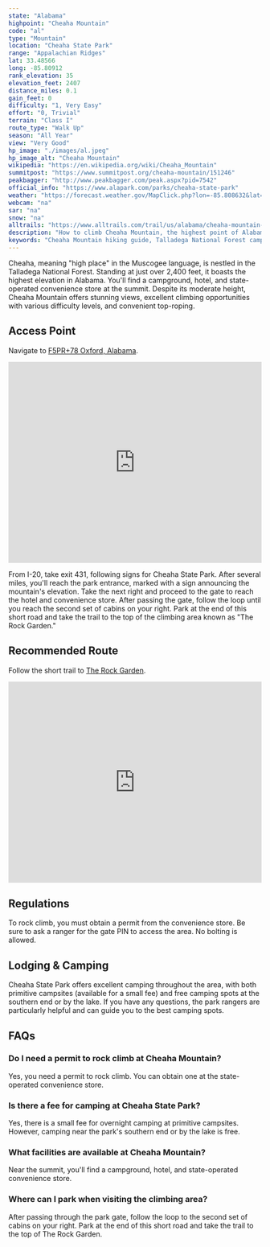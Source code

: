```yaml
---
state: "Alabama"
highpoint: "Cheaha Mountain"
code: "al"
type: "Mountain"
location: "Cheaha State Park"
range: "Appalachian Ridges"
lat: 33.48566
long: -85.80912
rank_elevation: 35
elevation_feet: 2407
distance_miles: 0.1
gain_feet: 0
difficulty: "1, Very Easy"
effort: "0, Trivial"
terrain: "Class I"
route_type: "Walk Up"
season: "All Year"
view: "Very Good"
hp_image: "./images/al.jpeg"
hp_image_alt: "Cheaha Mountain"
wikipedia: "https://en.wikipedia.org/wiki/Cheaha_Mountain"
summitpost: "https://www.summitpost.org/cheaha-mountain/151246"
peakbagger: "http://www.peakbagger.com/peak.aspx?pid=7542"
official_info: "https://www.alapark.com/parks/cheaha-state-park"
weather: "https://forecast.weather.gov/MapClick.php?lon=-85.808632&lat=33.485355"
webcam: "na"
sar: "na"
snow: "na"
alltrails: "https://www.alltrails.com/trail/us/alabama/cheaha-mountain-alabama-high-point" 
description: "How to climb Cheaha Mountain, the highest point of Alabama. The Alabama high point features a rock climbing area near the peak."
keywords: "Cheaha Mountain hiking guide, Talladega National Forest camping, Alabama highest point climb, Cheaha State Park trails"
---
```


Cheaha, meaning "high place" in the Muscogee language, is nestled in the Talladega National Forest. Standing at just over 2,400 feet, it boasts the highest elevation in Alabama. You'll find a campground, hotel, and state-operated convenience store at the summit. Despite its moderate height, Cheaha Mountain offers stunning views, excellent climbing opportunities with various difficulty levels, and convenient top-roping.

## Access Point
Navigate to <a target="_blank" href="https://maps.app.goo.gl/iv4GBBEc9pAmeXp87">F5PR+78 Oxford, Alabama</a>.

<iframe src="https://www.google.com/maps/embed?pb=!1m18!1m12!1m3!1d4747.043096651042!2d-85.81627347214457!3d33.48292987640521!2m3!1f0!2f0!3f0!3m2!1i1024!2i768!4f13.1!3m3!1m2!1s0x888bbba734312b6d%3A0x41d292377d6cfd5e!2sCheaha%20Mountain!5e0!3m2!1sen!2sus!4v1720498076170!5m2!1sen!2sus" width="100%" height="400" style="border:0;" allowfullscreen="" loading="lazy" referrerpolicy="no-referrer-when-downgrade"></iframe>

From I-20, take exit 431, following signs for Cheaha State Park. After several miles, you'll reach the park entrance, marked with a sign announcing the mountain's elevation. Take the next right and proceed to the gate to reach the hotel and convenience store. After passing the gate, follow the loop until you reach the second set of cabins on your right. Park at the end of this short road and take the trail to the top of the climbing area known as "The Rock Garden."

## Recommended Route
Follow the short trail to <a target="_blank" href="https://www.alltrails.com/trail/us/alabama/cheaha-mountain-alabama-high-point">The Rock Garden</a>.

<iframe class="alltrails" src="https://www.alltrails.com/widget/trail/us/alabama/cheaha-mountain-alabama-high-point?scrollZoom=false&elevationDiagram=false&u=i&sh=cmpl5n" width="100%" height="400" frameborder="0" scrolling="no" marginheight="0" marginwidth="0" title="AllTrails: Trail Guides and Maps for Hiking, Camping, and Running"></iframe>

## Regulations
To rock climb, you must obtain a permit from the convenience store. Be sure to ask a ranger for the gate PIN to access the area. No bolting is allowed.

## Lodging & Camping
Cheaha State Park offers excellent camping throughout the area, with both primitive campsites (available for a small fee) and free camping spots at the southern end or by the lake. If you have any questions, the park rangers are particularly helpful and can guide you to the best camping spots.

## FAQs
### Do I need a permit to rock climb at Cheaha Mountain?
Yes, you need a permit to rock climb. You can obtain one at the state-operated convenience store.
### Is there a fee for camping at Cheaha State Park?
Yes, there is a small fee for overnight camping at primitive campsites. However, camping near the park's southern end or by the lake is free.
### What facilities are available at Cheaha Mountain?
Near the summit, you'll find a campground, hotel, and state-operated convenience store.
### Where can I park when visiting the climbing area?
After passing through the park gate, follow the loop to the second set of cabins on your right. Park at the end of this short road and take the trail to the top of The Rock Garden.

